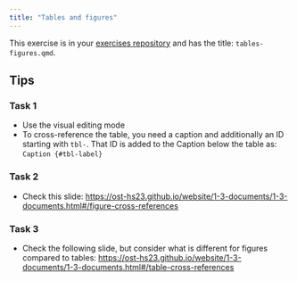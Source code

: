 ```yaml
---
title: "Tables and figures"
---
```


This exercise is in your [exercises repository](https://posit.cloud/spaces/426098/content/all?sort=name_asc) and has the title: `tables-figures.qmd`.

## Tips

### Task 1

-   Use the visual editing mode
-   To cross-reference the table, you need a caption and additionally an ID starting with `tbl-`. That ID is added to the Caption below the table as: `Caption {#tbl-label}`

### Task 2

- Check this slide: <https://ost-hs23.github.io/website/1-3-documents/1-3-documents.html#/figure-cross-references>

### Task 3

- Check the following slide, but consider what is different for figures compared to tables: <https://ost-hs23.github.io/website/1-3-documents/1-3-documents.html#/table-cross-references>
